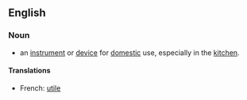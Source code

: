 ==English==
===Noun===
* an [[instrument]] or [[device]] for [[domestic]] use, especially in the [[kitchen]].
====Translations====
*French: [[utile]]